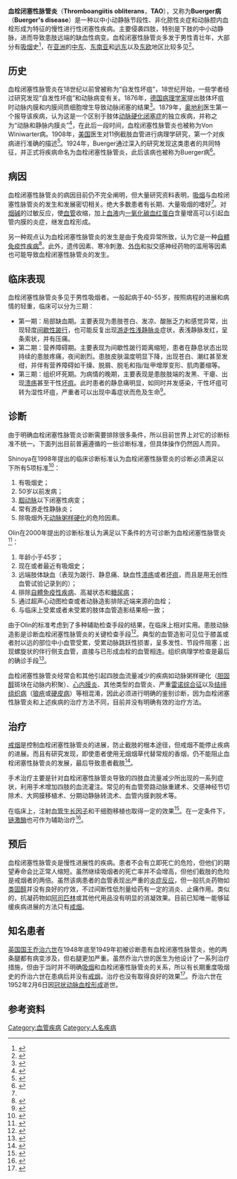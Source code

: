 {{medical}}
{{Infobox disease 
 | Name            = 血栓闭塞性脉管炎<br>Buerger病
 | Image           = M.Buerger 1.JPG
 | Caption         = 血栓闭塞性脉管炎的病例，患者的右股动脉完全闭塞，左股动脉狭窄。
 | DiseasesDB      = 1762 
 | ICD10           = {{ICD10|I|73|1|i|70}} 
 | ICD9            = {{ICD9|443.1}} 
 | ICDO            = 
 | OMIM            = 211480 
 | MedlinePlus     = 000172 
 | eMedicineSubj   = med 
 | eMedicineTopic  = 253 
 | MeshName        = Thromboangiitis+Obliterans 
 | MeshNumber      = C14.907.137.870 
}}
'''血栓闭塞性脉管炎'''（'''Thromboangiitis obliterans'''，'''TAO'''），又称为'''Buerger病'''（'''Buerger's disease'''）是一种以中小动静脉节段性、非化脓性炎症和动脉腔内血栓形成为特征的慢性进行性闭塞性疾病。主要侵袭四肢，特别是下肢的中小动静脉，进而导致患肢远端的缺血性病变。血栓闭塞性脉管炎多发于男性青壮年，大部分有[[吸烟|吸烟]]史<ref name=Joyce>{{cite journal | author=Joyce JW | title=Buerger's disease (thromboangiitis obliterans) | journal=Rheum Dis Clin North Am | year=1990 | pages=463–70 | volume=16 | issue=2 | pmid=2189162 }}</ref>，在[[亚洲|亚洲]]的[[中东|中东]]、[[东南亚|东南亚]]和[[远东|远东]]以及[[东欧|东欧]]地区比较多见<ref>{{cite book | author=Jeffrey W, Olin Do |title=Thromboangiitis Obliterans (Buerger's Disease)|year=2005|publisher= Rutherford}}</ref>。

==历史==
血栓闭塞性脉管炎在18世纪以前曾被称为“自发性坏疽”，18世纪开始，一些学者经过研究发现“自发性坏疽”和动脉病变有关。1876年，[[德国|德国]][[病理学|病理学家]]{{link-en|Carl Friedländer|Carl Friedländer}}提出肢体坏疽时动脉内膜和内膜间质细胞增生导致动脉闭塞的结果<ref>{{Cite web |url=http://www.health-disease.org/blood-disorders/buergers-disease.htm |title=Buegers Disease - Buegers Disease Symptom, Treatment, Cause |access-date=2011-08-10 |archive-url=https://web.archive.org/web/20111020111916/http://www.health-disease.org/blood-disorders/buergers-disease.htm |archive-date=2011-10-20 |dead-url=yes }}</ref>。1879年，[[奥地利|奥地利]]医生{{link-en|Felix von Winiwarter|Felix von Winiwarter}}第一个报导该疾病，认为这是一个区别于肢体[[动脉硬化闭塞症|动脉硬化闭塞症]]的独立疾病，并称之为“动脉和静脉内膜炎”<ref>{{cite journal |author=von Winiwarter F |title=Ueber eine eigenthumliche Form von Endarteriitis und Endophlebitis mit Gangran des Fusses |journal=Arch Klin Chir |volume=23 |issue= |pages=202–26 |year=1879}}</ref>，在此后一段时间，血栓闭塞性脉管炎也被称为Von Winiwarter病。1908年，[[美国|美国]]医生{{link-en|Leo Buerger|Leo Buerger}}对11例截肢血管进行病理学研究，第一个对疾病进行准确的描述<ref>{{cite journal |author=Buerger L |title=Thrombo-angiitis obliterans: a study of the vascular lesions leading to presenile spontaneous gangrene |url=https://archive.org/details/sim_american-journal-of-the-medical-sciences_1908-10_136_4/page/567 |journal=Am J Med Sci |volume=136 |issue= |pages=567–580 |year=1908 |format= |doi=10.1097/00000441-190810000-00011}}</ref>。1924年，Buerger通过深入的研究发现这类患者的共同特征，并正式将疾病命名为血栓闭塞性脉管炎，此后该病也被称为Buerger病<ref>{{cite journal |author=Wessler S, Mings |title=TAO:Fact of fancy |url=https://archive.org/details/sim_circulation_1961-01_23_1/page/n164 |journal=Circulation|volume=23 |pages=165-168 |year=1961}}</ref>。

==病因==
血栓闭塞性脉管炎的病因目前仍不完全阐明，但大量研究资料表明，[[吸烟|吸烟]]与血栓闭塞性脉管炎的发生和发展密切相关。绝大多数患者有长期、大量吸烟的嗜好<ref name=Joyce/>。对[[烟碱|烟碱]]的过敏反应，使[[血管|血管]]收缩，加上[[血液|血液]]内[[一氧化碳|一氧化碳]][[血红蛋白|血红蛋白]]含量增高可以引起血管内膜的炎症，继发血栓形成。

另一种观点认为血栓闭塞性脉管炎的发生是由于免疫异常所致，认为它是一种[[自體免疫性疾病|自體免疫性疾病]]<ref>{{cite journal |author=Chen YW, Iwai T, Umeda M |title=Elevated IgG titers to periodontal pathogens related to Buerger disease | journal=Int J Cardiol |volume=122 |issue=1 |pages=79–81 |year=2007 }}</ref>。此外，遗传因素、寒冷刺激、[[创伤|外伤]]和拟交感神经药物的滥用等因素也可能导致血栓闭塞性脉管炎的发生。

==临床表现==
血栓闭塞性脉管炎多见于男性吸烟者。一般起病于40-55岁，按照病程的进展和病情的轻重，临床可以分为三期：
*第一期：局部缺血期。主要表现为患肢苍白、发凉、酸胀乏力和感觉异常，出现轻度[[间歇性跛行|间歇性跛行]]，也可能反复出现[[游走性浅静脉炎|游走性浅静脉炎]]症状，表浅静脉发红，呈条索状，并有压痛。
*第二期：营养障碍期。主要表现为间歇性跛行距离缩短，患者在静息状态出现持续的患肢疼痛，夜间剧烈。患肢皮肤温度明显下降，出现苍白、潮红甚至发绀，并伴有营养障碍如干燥、脱屑、脱毛和指/趾甲增厚变形、肌肉萎缩等。
*第三期：组织坏死期。为病情的晚期，主要表现是患肢肢端的发黑、干瘪、出现[[溃疡|溃疡]]甚至干性[[坏疽|坏疽]]。此时患者的静息痛明显，如同时并发感染，干性坏疽可转为湿性坏疽，严重者可以出现中毒症状而危及生命<ref>{{cite book | author=王玉琦, 叶建荣|title=血管外科治疗学|year=2003|publisher=上海科学技术出版公司}}</ref>。

==诊断==
由于明确血栓闭塞性脉管炎诊断需要排除很多条件，所以目前世界上对它的诊断标准不统一。下面列出目前普遍遵循的一些诊断标准，但具体操作仍然因人而异。

Shinoya在1998年提出的临床诊断标准认为血栓闭塞性脉管炎的诊断必须满足以下所有5项标准<ref>{{cite journal |author=Shionoya S |title=Diagnostic criteria of Buerger's disease| journal=Int J Cardiol |volume=66 |issue=Suppl 1 |pages=243-247 |year=1998 }}</ref>：
# 有吸烟史；
# 50岁以前发病；
# [[腘动脉|腘动脉]]以下闭塞性病变；
# 常有游走性静脉炎；
# 除吸烟外无[[动脉硬化|动脉粥样硬化]]的危险因素。

Olin在2000年提出的诊断标准认为满足以下条件的方可诊断为血栓闭塞性脉管炎<ref>{{cite journal |author=Olin JW |title=Thromboangiitis obliterans (Buerger's disease) |journal=N Engl J Med |volume=343 |issue=12 |pages=864–9 |pmid=10995867 |doi= 10.1056/NEJM200009213431207|url=http://content.nejm.org/cgi/pmidlookup?view=short&pmid=10995867&promo=ONFLNS19|date=Sep 2000}}</ref>：

# 年龄小于45岁；
# 现在或者最近有吸烟史；
# 远端肢体缺血（表现为跛行、静息痛、缺血性[[溃疡|溃疡]]或者[[坏疽|坏疽]]，而且是用无创性血管试验记录到的）；
# 排除[[自體免疫性疾病|自體免疫性疾病]]、高凝状态和[[糖尿病|糖尿病]]；
# 通过超声心动图检查或者动脉造影排除近端来源的血栓；
# 与临床上受累或者未受累的肢体血管造影结果相一致；

由于Olin的标准考虑到了多种辅助检查手段的结果，在临床上相对实用。患肢动脉造影是诊断血栓闭塞性脉管炎的关键检查手段<ref>{{cite journal |author=Malecki R, Zdrojowy K, Adamiec R |title=Thromboangiitis obliterans in the 21st century--a new face of disease |journal=Atherosclerosis|year=2009|volume=206 |issue=2 |pages=328-334}}</ref>。典型的血管造影可见位于膝盖或者肘以远的部位中小血管受累，受累动脉跳跃性损害，呈多发性、节段件阻塞；出现螺旋状的伴行侧支血管，直接与已形成血栓的血管相连。组织病理学检查是最后的确诊手段<ref>{{cite journal |author=Szuba A, Cooke JP|title=Thromboangiitis obliterans—an update on buerger' disease|journal= West J Med|year=1998|volume=168 |issue= |pages=255-260}}</ref>。

血栓闭塞性脉管炎经常会和其他引起四肢血流量减少的疾病如动脉粥样硬化（[[胆固醇|胆固醇]]斑块在动脉内积聚）、[[心内膜炎|心内膜炎]]、其他类型的血管炎、严重[[雷诺综合征|雷诺综合征]]以及[[结缔组织病|结缔组织病]]（[[狼疮|狼疮]]或[[硬皮病|硬皮病]]）等相混淆，因此必须进行明确的鉴别诊断，因为血栓闭塞性脉管炎和上述疾病的治疗方法不同，目前并没有明确有效的治疗方法。

==治疗==
[[戒烟|戒烟]]是控制血栓闭塞性脉管炎的进展，防止截肢的根本途径，但戒烟不能停止疾病的进展。而且有研究发现，即使患者使用无烟烟草代替常规的香烟，仍不能阻止血栓闭塞性脉管炎的发展，最后导致患者截肢<ref>{{cite journal |author=Lawrence PF, Lund OI, Jimenez JC|title=Substitution of smokeless tobacco for cigarettes in Buerger's disease does not prevent limb loss |url=https://archive.org/details/sim_journal-of-vascular-surgery_2008-07_48_1/page/210|journal= J Vasc Surg|year=2008|volume=48 |issue= 1|pages=210-212}}</ref>。

手术治疗主要是针对血栓闭塞性脉管炎导致的四肢血流量减少所出现的一系列症状，利用手术增加四肢的血流灌注。常见的有血管旁路动脉重建术、交感神经节切除术、大网膜移植术、分期动静脉转流术、血管内膜剥脱术等。

在临床上，注射[[血管生长因子|血管生长因子]]和干细胞移植也取得一定的效果<ref>{{cite journal |author=Saito S, Nishikawa K, Obata H |title=Autologous bone marrow transplantation and hyperbaric oxygen therapy for patients with thromboangiitis obliterans|journal= Circ J|year=2007|volume=71 |issue= 8|pages=1187-1192}}</ref>。在一定条件下，[[链激酶|链激酶]]也可作为辅助治疗<ref name=pmid8473086>{{cite journal |author=Hussein EA, el Dorri A |title=Intra-arterial streptokinase as adjuvant therapy for complicated Buerger's disease: early trials |journal=International surgery |volume=78 |issue=1 |pages=54–8 |year=1993 |pmid=8473086 |doi=}}</ref>。

==预后==
血栓闭塞性脉管炎是慢性进展性的疾病。患者不会有立即死亡的危险，但他们的期望寿命会比正常人缩短。虽然继续吸烟者的死亡率并不会增高，但他们截肢的危险是戒烟者的两倍。虽然该病患者的血管表现出严重的[[炎症|炎症反应]]，但一般抗炎药物如[[类固醇|类固醇]]并没有良好的疗效，不过间断性低剂量给药有一定的消炎、止痛作用。类似的，抗凝药物如[[阿司匹林|阿司匹林]]或其他代用品没有明显的消凝效果。目前已知唯一能够延缓疾病进展的方法只有[[戒烟|戒烟]]。

==知名患者==
[[英国|英国]][[国王|国王]][[乔治六世|乔治六世]]在1948年底至1949年初被诊断患有血栓闭塞性脉管炎，他的两条腿都有病变涉及，但右腿更加严重。虽然乔治六世的医生为他设计了一系列治疗措施，但由于当时并不明确[[吸烟|吸烟]]和血栓闭塞性脉管炎的关系，所以有长期重度吸烟史的乔治六世在患病后并没有[[戒烟|戒烟]]，治疗也没有取得良好的效果<ref>{{cite book | author=Allan A. Michie |title=God Save the Queen, a Modern Monarcy , What it is and What it Does | url=https://archive.org/details/godsavequeenmod00mich |year=1953|publisher=William Sloane Associates, Inc}}</ref>。乔治六世在1952年2月6日因[[冠状动脉血栓形成|冠状动脉血栓形成]]逝世。

== 参考资料 ==
{{reflist|2}}

{{Vascular diseases}}

[[Category:血管疾病|Category:血管疾病]]
[[Category:人名疾病|Category:人名疾病]]